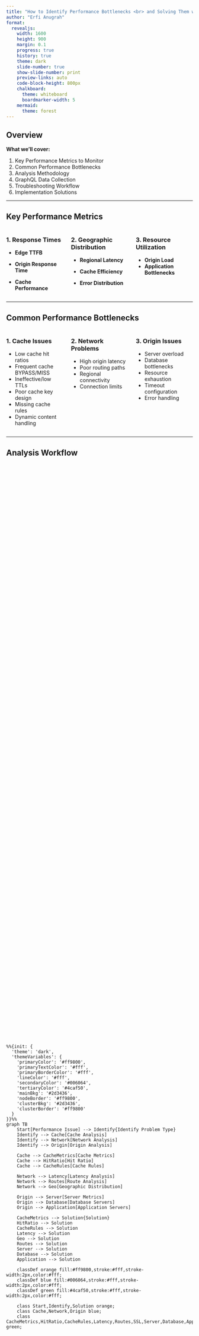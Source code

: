 ```yaml
---
title: "How to Identify Performance Bottlenecks <br> and Solving Them with the Ruleset Engine" 
author: "Erfi Anugrah" 
format:
  revealjs:
    width: 1600
    height: 900
    margin: 0.1
    progress: true
    history: true
    theme: dark
    slide-number: true
    show-slide-number: print
    preview-links: auto
    code-block-height: 800px
    chalkboard:
      theme: whiteboard
      boardmarker-width: 5
    mermaid:
      theme: forest
---
```


## Overview {.larger}

**What we'll cover:**

1. Key Performance Metrics to Monitor
2. Common Performance Bottlenecks
3. Analysis Methodology
4. GraphQL Data Collection
5. Troubleshooting Workflow
6. Implementation Solutions

---

## Key Performance Metrics

::: {.columns}

::: {.column width="30%"}
### 1. Response Times

- **Edge TTFB**

- **Origin Response Time**

- **Cache Performance**

:::

::: {.column width="30%"}
### 2. Geographic Distribution
- **Regional Latency**

- **Cache Efficiency**

- **Error Distribution**

:::

::: {.column width="30%"}
### 3. Resource Utilization

- **Origin Load**
- **Application Bottlenecks**

:::

:::

---

## Common Performance Bottlenecks 

::: {.columns}

::: {.column width="30%"}
### 1. Cache Issues
- Low cache hit ratios
- Frequent cache BYPASS/MISS
- Ineffective/low TTLs
- Poor cache key design
- Missing cache rules
- Dynamic content handling
:::

::: {.column width="30%"}
### 2. Network Problems
- High origin latency
- Poor routing paths
- Regional connectivity
- Connection limits
:::

::: {.column width="30%"}
### 3. Origin Issues
- Server overload
- Database bottlenecks
- Resource exhaustion
- Timeout configuration
- Error handling
:::

:::

---

## Analysis Workflow

<style>
.mermaid-container {
  display: flex;
  justify-content: center;
  align-items: center;
  height: 100%;
}
.reveal .slide-number {
  font-size: 20px;
}
.reveal .slides {
  font-size: 30px;
}
.smaller {
  font-size: 24px;
}

#mermaid-1 {
  width: 2000px;
}
</style>

<div class="mermaid-container">
```mermaid
%%{init: {
  'theme': 'dark',
  'themeVariables': {
    'primaryColor': '#ff9800',
    'primaryTextColor': '#fff',
    'primaryBorderColor': '#fff',
    'lineColor': '#fff',
    'secondaryColor': '#006064',
    'tertiaryColor': '#4caf50',
    'mainBkg': '#2d3436',
    'nodeBorder': '#ff9800',
    'clusterBkg': '#2d3436',
    'clusterBorder': '#ff9800'
  }
}}%%
graph TB
    Start[Performance Issue] --> Identify{Identify Problem Type}
    Identify --> Cache[Cache Analysis]
    Identify --> Network[Network Analysis]
    Identify --> Origin[Origin Analysis]
    
    Cache --> CacheMetrics[Cache Metrics]
    Cache --> HitRatio[Hit Ratio]
    Cache --> CacheRules[Cache Rules]
    
    Network --> Latency[Latency Analysis]
    Network --> Routes[Route Analysis]
    Network --> Geo[Geographic Distribution]
    
    Origin --> Server[Server Metrics]
    Origin --> Database[Database Servers]
    Origin --> Application[Application Servers]
    
    CacheMetrics --> Solution{Solution}
    HitRatio --> Solution
    CacheRules --> Solution
    Latency --> Solution
    Geo --> Solution
    Routes --> Solution
    Server --> Solution
    Database --> Solution
    Application --> Solution

    classDef orange fill:#ff9800,stroke:#fff,stroke-width:2px,color:#fff;
    classDef blue fill:#006064,stroke:#fff,stroke-width:2px,color:#fff;
    classDef green fill:#4caf50,stroke:#fff,stroke-width:2px,color:#fff;

    class Start,Identify,Solution orange;
    class Cache,Network,Origin blue;
    class CacheMetrics,HitRatio,CacheRules,Latency,Routes,SSL,Server,Database,Application,Geo green;
```
</div>

---

## Initial Investigation Steps {.smaller}

### 1. Baseline Metrics
- Current cache hit ratio
- Average response times
- Quantiles for response times
- Error rate patterns
- Geographic distribution
- Resource utilization

### 2. Impact Assessment
- Affected regions
- User experience impact
- Origin load
- Bandwidth implications

### 3. Root Cause Analysis
- Timeline correlation
- Configuration review
- Log analysis
- Performance profiling

---

## GraphQL Performance Analysis {.scrollable} 

```graphql
query ZoneMetricsBasic($zoneTag: String!, $filter: ZoneHttpRequestsAdaptiveGroupsFilter!) {
  viewer {
    zones(filter: { zoneTag: $zoneTag }) {
      httpRequestsAdaptiveGroups(
        limit: 5000
        filter: $filter
        orderBy: [datetimeMinute_DESC]
      ) {
        dimensions {
          datetimeMinute
          clientCountryName
          clientDeviceType
          clientRequestHTTPProtocol
          edgeResponseContentTypeName
          edgeResponseStatus
          cacheStatus
          coloCode
          upperTierColoName
        }
        avg {
          sampleInterval
          edgeTimeToFirstByteMs
          originResponseDurationMs
        }
        sum {
          visits
          edgeResponseBytes
        }
        count
        ratio {
          status4xx
          status5xx
        }
      }
    }
  }
}
```

<br>

```graphql
query ZoneMetricsDetailed($zoneTag: String!, $filter: ZoneHttpRequestsAdaptiveGroupsFilter!) {
  viewer {
    zones(filter: { zoneTag: $zoneTag }) {
      httpRequestsAdaptiveGroups(
        limit: 5000
        filter: $filter
        orderBy: [datetimeMinute_DESC]
      ) {
        dimensions {
          datetimeMinute
          clientAsn
          clientIP
          clientRefererHost
          clientRequestHTTPHost
          clientRequestPath
          clientRequestHTTPMethodName
        }
        quantiles {
          edgeTimeToFirstByteMsP50
          edgeTimeToFirstByteMsP95
          edgeTimeToFirstByteMsP99
          originResponseDurationMsP50
          originResponseDurationMsP95
          originResponseDurationMsP99
        }
        sum {
          edgeTimeToFirstByteMs
          originResponseDurationMs
        }
      }
    }
  }
}
```

<br>

::: aside
Be aware for Cloudflare's GraphQL API [limits](https://developers.cloudflare.com/analytics/graphql-api/limits/)
:::

---

## Cache Optimization Solutions {.scrollable}

#### 1. Static Content Caching

```hcl
resource "cloudflare_ruleset" "static_cache" {
  zone_id = var.zone_id
  name    = "Static Content Optimization"
  phase   = "http_request_cache_settings"

  rules {
    action = "set_cache_settings"
    action_parameters {
      cache = true
      edge_ttl {
        default = 31536000  # 1 year
        mode    = "override_origin"
      }
      browser_ttl {
        default = 86400    # 1 day
        mode    = "override_origin"
      }
      cache_key {
        custom_key {
          query_string {
            exclude = ["*"]  # Ignore all query params
          }
        }
      }
    }
    expression = "(http.request.uri.path matches \"\\.(jpg|jpeg|gif|png|ico|css|js|svg|woff2)$\")"
  }
}
```
<br>

#### 2. API Response Caching
```hcl
resource "cloudflare_ruleset" "api_cache" {
  zone_id = var.zone_id
  name    = "API Cache"
  phase   = "http_request_cache_settings"

  rules {
    action = "set_cache_settings"
    action_parameters {
      cache = true
      cache_key {
        custom_key {
          header {
            include = ["Authorization"]
          }
          query_string {
            include = ["version", "locale"]
          }
        }
      }
      edge_ttl {
        default = 300  # 5 minutes
        mode    = "respect_origin"
      }
      serve_stale {
        disable_stale_while_updating = false
      }
    }
    expression = "(http.host eq \"api.example.com\" and http.request.uri.path contains \"/v1/\")"
  }
}
```

---

## Network Optimization {.scrollable}

#### 1. Argo Smart Routing
```hcl
resource "cloudflare_argo" "argo" {
  zone_id        = var.cloudflare_zone_id
  smart_routing  = "on"
}
```
<br>

#### 2. Tiered Cache
```hcl
resource "cloudflare_tiered_cache" "tc" {
  zone_id        = var.cloudflare_zone_id
  cache_type     = "smart"
}

resource "cloudflare_regional_tiered_cache" "regional_tc" {
  zone_id        = var.cloudflare_zone_id
  value          = "on"
}
```

<br>

#### 3. Load Balancing
```hcl
resource "cloudflare_load_balancer" "revista" {
  default_pool_ids = [cloudflare_load_balancer_pool.revista_k3s_nl.id,  cloudflare_load_balancer_pool.revista_ipsec_k3s_nl.id]
  enabled          = true
  fallback_pool_id = cloudflare_load_balancer_pool.revista_sg.id
  name             = var.domain_name
  proxied          = true
  session_affinity = "none"
  steering_policy  = "geo"
  zone_id          = var.cloudflare_zone_id
  pop_pools {
    pop      = "AMS"
    pool_ids = [cloudflare_load_balancer_pool.revista_k3s_nl.id, cloudflare_load_balancer_pool.revista_ipsec_k3s_nl.id]
  }
  pop_pools {
    pop      = "SIN"
    pool_ids = [cloudflare_load_balancer_pool.revista_sg.id]
  }
  adaptive_routing {
    failover_across_pools = true
  }
  location_strategy {
    mode       = "pop"
    prefer_ecs = "proximity"
  }
  random_steering {
    default_weight = 1
  }
  session_affinity_attributes {
    samesite               = "Auto"
    secure                 = "Auto"
    zero_downtime_failover = "temporary"
  }
}
```

<br>

#### 4. Regional Cache Configuration
```hcl
resource "cloudflare_ruleset" "regional_cache" {
  zone_id = var.zone_id
  name    = "Regional Cache Settings"
  phase   = "http_request_cache_settings"

  rules {
    action = "set_cache_settings"
    action_parameters {
      cache = true
      cache_key {
        custom_key {
          user {
            geo = true
            device_type = true
          }
        }
      }
      edge_ttl {
        default = 3600
        mode    = "override_origin"
      }
    }
    expression = "(ip.src.country in {\"US\" \"CA\" \"GB\"} and http.request.uri.path contains \"/content/\")"
  }
}
```

---

## Things to look out for {.smaller}

### 1. Cache Optimisation
- Implement appropriate TTLs
- Use custom cache keys when appropriate
- Implement tiered caching
- Monitor cache hit ratios

### 2. Network Performance
- Enable Argo Smart Routing
- Configure load balancing
- Monitor latency metrics

### 3. Error Handling
- Configure origin error pages
- Implement service monitoring
- Serve stale content if applicable
- Monitor error rates
- Track origin health

## Demo and Q&A {.center}

- Performance analysis walkthrough
- Common issue resolution
- Implementation guidance
